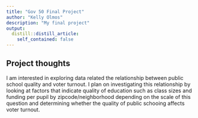 ```yaml
---
title: "Gov 50 Final Project"
author: "Kelly Olmos"
description: "My final project"
output:
  distill::distill_article:
    self_contained: false
---
```




## Project thoughts

I am interested in exploring data related the relationship between public school quality and voter turnout. I plan on investigating this relationship by looking at factors that indicate quality of education such as class sizes and funding per pupil by zipcode/neighborhood depending on the scale of this question and determining whether the quality of public schooing affects voter turnout. 